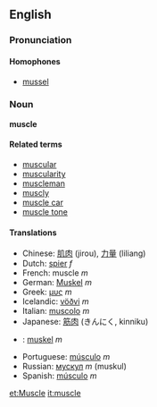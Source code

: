 ==English==

===Pronunciation===

====Homophones====
*[[mussel]]

===Noun===
'''muscle'''
{{substub}}

====Related terms====
*[[muscular]]
*[[muscularity]]
*[[muscleman]]
*[[muscly]]
*[[muscle car]]
*[[muscle tone]]

====Translations====
*Chinese: [[肌肉]] (jirou), [[力量]] (liliang)
*Dutch: [[spier]] ''f''
*French: muscle ''m''
*German: [[Muskel]] ''m''
*Greek: [[μυς]] ''m''
*Icelandic: [[vöðvi]] ''m''
*Italian: [[muscolo]] ''m''
*Japanese: [[筋肉]] (きんにく, kinniku)
*{{no}}: [[:no:muskel|muskel]] ''m''
*Portuguese: [[músculo]] ''m''
*Russian: [[мускул]] ''m'' (muskul)
*Spanish: [[músculo]] ''m''

[[et:Muscle]]
[[it:muscle]]